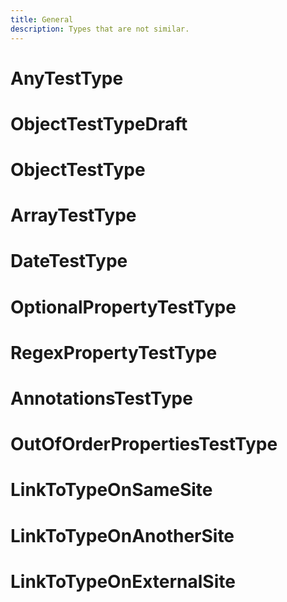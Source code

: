 ```yaml
---
title: General
description: Types that are not similar.
---
```


# AnyTestType

<ApiType apiKey="test" type="AnyTestType" />

# ObjectTestTypeDraft

<ApiType apiKey="test" type="ObjectTestTypeDraft" />

# ObjectTestType

<ApiType apiKey="test" type="ObjectTestType" />

# ArrayTestType

<ApiType apiKey="test" type="ArrayTestType" />

# DateTestType

<ApiType apiKey="test" type="DateTestType" />

# OptionalPropertyTestType

<ApiType apiKey="test" type="OptionalPropertyTestType" />

# RegexPropertyTestType

<ApiType apiKey="test" type="RegexPropertiesType" />

# AnnotationsTestType

<ApiType apiKey="test" type="AnnotationsTestType" />

# OutOfOrderPropertiesTestType

<ApiType apiKey="test" type="OutOfOrderPropertiesTestType" />

# LinkToTypeOnSameSite

<ApiType apiKey="test" type="LinkToTypeOnSameSite" />

# LinkToTypeOnAnotherSite

<ApiType apiKey="test" type="LinkToTypeOnAnotherSite" />

# LinkToTypeOnExternalSite

<ApiType apiKey="test" type="LinkToTypeOnExternalSite" />
